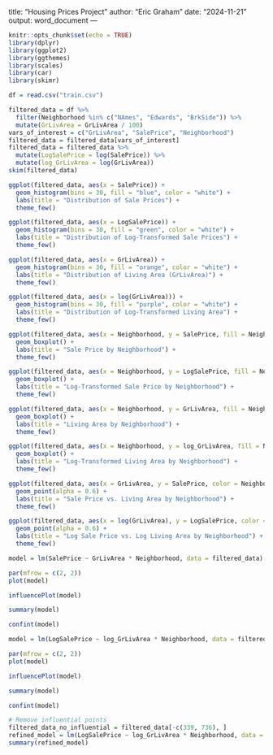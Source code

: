 title: "Housing Prices Project"
author: "Eric Graham"
date: "2024-11-21"
output: word_document
---

```r
knitr::opts_chunk$set(echo = TRUE)
library(dplyr)
library(ggplot2)
library(ggthemes)
library(scales)
library(car)
library(skimr)
```

```r
df = read.csv("train.csv")

filtered_data = df %>%
  filter(Neighborhood %in% c("NAmes", "Edwards", "BrkSide")) %>%
  mutate(GrLivArea = GrLivArea / 100)
vars_of_interest = c("GrLivArea", "SalePrice", "Neighborhood")
filtered_data = filtered_data[vars_of_interest]
filtered_data = filtered_data %>% 
  mutate(LogSalePrice = log(SalePrice)) %>% 
  mutate(log_GrLivArea = log(GrLivArea))
skim(filtered_data)
```

```r
ggplot(filtered_data, aes(x = SalePrice)) +
  geom_histogram(bins = 30, fill = "blue", color = "white") +
  labs(title = "Distribution of Sale Prices") + 
  theme_few()

ggplot(filtered_data, aes(x = LogSalePrice)) +
  geom_histogram(bins = 30, fill = "green", color = "white") +
  labs(title = "Distribution of Log-Transformed Sale Prices") + 
  theme_few()
```

```r
ggplot(filtered_data, aes(x = GrLivArea)) +
  geom_histogram(bins = 30, fill = "orange", color = "white") +
  labs(title = "Distribution of Living Area (GrLivArea)") + 
  theme_few()

ggplot(filtered_data, aes(x = log(GrLivArea))) +
  geom_histogram(bins = 30, fill = "purple", color = "white") +
  labs(title = "Distribution of Log-Transformed Living Area") + 
  theme_few()
```

```r
ggplot(filtered_data, aes(x = Neighborhood, y = SalePrice, fill = Neighborhood)) +
  geom_boxplot() +
  labs(title = "Sale Price by Neighborhood") + 
  theme_few()

ggplot(filtered_data, aes(x = Neighborhood, y = LogSalePrice, fill = Neighborhood)) +
  geom_boxplot() +
  labs(title = "Log-Transformed Sale Price by Neighborhood") + 
  theme_few()

ggplot(filtered_data, aes(x = Neighborhood, y = GrLivArea, fill = Neighborhood)) +
  geom_boxplot() +
  labs(title = "Living Area by Neighborhood") + 
  theme_few()

ggplot(filtered_data, aes(x = Neighborhood, y = log_GrLivArea, fill = Neighborhood)) +
  geom_boxplot() +
  labs(title = "Log-Transformed Living Area by Neighborhood") + 
  theme_few()
```

```r
ggplot(filtered_data, aes(x = GrLivArea, y = SalePrice, color = Neighborhood)) +
  geom_point(alpha = 0.6) +
  labs(title = "Sale Price vs. Living Area by Neighborhood") +
  theme_few()

ggplot(filtered_data, aes(x = log(GrLivArea), y = LogSalePrice, color = Neighborhood)) +
  geom_point(alpha = 0.6) +
  labs(title = "Log Sale Price vs. Log Living Area by Neighborhood") +
  theme_few()
```


```r
model = lm(SalePrice ~ GrLivArea * Neighborhood, data = filtered_data)

par(mfrow = c(2, 2))
plot(model)

influencePlot(model)

summary(model)

confint(model)
```

```r
model = lm(LogSalePrice ~ log_GrLivArea * Neighborhood, data = filtered_data)

par(mfrow = c(2, 2))
plot(model)

influencePlot(model)

summary(model)

confint(model)
```

```r
# Remove influential points
filtered_data_no_influential = filtered_data[-c(339, 736), ]
refined_model = lm(LogSalePrice ~ log_GrLivArea * Neighborhood, data = filtered_data_no_influential)
summary(refined_model)
```

